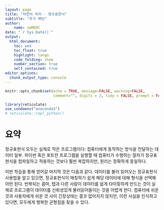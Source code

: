 ```yaml
---
layout: page
title: "자연어 처리 - 정규표현식"
subtitle: "추가 패턴"
author:
    name: xwMOOC
date: "`r Sys.Date()`"
output:
  html_document: 
    toc: yes
    toc_float: true
    highlight: tango
    code_folding: show
    number_section: true
    self_contained: true
editor_options: 
  chunk_output_type: console
---
```


```r
knitr::opts_chunk$set(echo = TRUE, message=FALSE, warning=FALSE,
                      comment="", digits = 3, tidy = FALSE, prompt = FALSE, fig.align = 'center')

library(reticulate)
use_condaenv("anaconda3")
# reticulate::repl_python()
```


# 요약 {#regex-summary}

정규표현식 모두는 실제로 작은 프로그램이다: 컴퓨터에게 동작하는 방식을 전달하는 데이터 일부. 파이썬 혹은 포트란 프로그램을 실행할 때 컴퓨터가 수행하는 절차가 정규표현식을 컴파일하고 적용하는 것보다 훨씬 복잡하지만, 원리는 정확하게 동일하다.

이번 학습을 통해 얻어갈 마지막 것은 다음과 같다.
데이터를 불러 읽어오는 정규표현식 사용법을 알고 있으면, 
정규표현식이 매칭하기 쉽게 해당 데이터에 대해 형식을 선택해야만 된다.
반복되는 콤마, 탭과 다른 사람이 데이터를 쉽게 타이핑하게 만드는 것이 실제로  프로그램이 데이터를 신뢰성있게 불러읽어들이는 것을 어렵게 한다. 컴퓨터에 쉬운 것과 사용자에게 쉬운 것 사이 긴장상태는 결코 없어지지 않지만, 이런 사실을 인식하고 있다면, 모두에게 행복한 균형점을 찾을 수 있다.